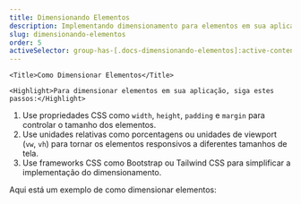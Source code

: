 ```yaml
---
title: Dimensionando Elementos
description: Implementando dimensionamento para elementos em sua aplicação
slug: dimensionando-elementos
order: 5
activeSelector: group-has-[.docs-dimensionando-elementos]:active-content
---
```



    <Title>Como Dimensionar Elementos</Title>

    <Highlight>Para dimensionar elementos em sua aplicação, siga estes passos:</Highlight>

1. Use propriedades CSS como `width`, `height`, `padding` e `margin` para controlar o tamanho dos elementos.
2. Use unidades relativas como porcentagens ou unidades de viewport (`vw`, `vh`) para tornar os elementos responsivos a diferentes tamanhos de tela.
3. Use frameworks CSS como Bootstrap ou Tailwind CSS para simplificar a implementação do dimensionamento.

Aqui está um exemplo de como dimensionar elementos:
